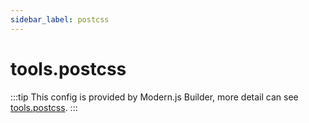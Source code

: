 ```yaml
---
sidebar_label: postcss
---
```


# tools.postcss

:::tip
This config is provided by Modern.js Builder, more detail can see [tools.postcss](https://modernjs.dev/builder/en/api/config-tools.html#toolspostcss).
:::


<Main />
